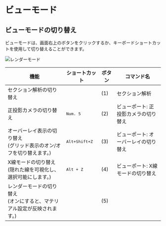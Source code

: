 
# ビューモード

## ビューモードの切り替え

ビューモードは、画面右上のボタンをクリックするか、キーボードショートカットを使用して切り替えることができます。

![レンダーモード](/img/render-mode.png)

| 機能                                                                                      | ショートカット              | ボタン | コマンド名                          |
| ----------------------------------------------------------------------------------------- | -------------------------- | ------ | ------------------------------------ |
| セクション解析の切り替え                                                                  |                            | (1)    | セクション解析                      |
| 正投影カメラの切り替え                                                                    | <kbd>Num. 5</kbd>          | (2)    | ビューポート: 正投影カメラの切り替え |
| オーバーレイ表示の切り替え<br/>(グリッド表示のオン/オフを切り替えます。)                  | <kbd>Alt+Shift+Z</kbd>     | (3)    | ビューポート: オーバーレイの切り替え |
| X線モードの切り替え<br/>(隠れた線を可視化し、選択可能にします。)                          | <kbd>Alt + Z</kbd>         | (4)    | ビューポート: X線モードの切り替え    |
| レンダーモードの切り替え<br/>(オンにすると、マテリアル設定が反映されます。)               |                            | (5)    |                                      |
